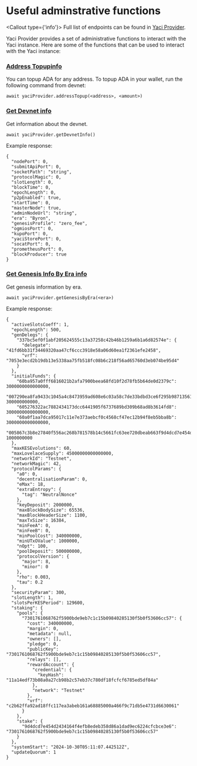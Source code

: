 # Useful adminstrative functions

<Callout type={'info'}>
Full list of endpoints can be found in [Yaci Provider](https://meshjs.dev/providers/yaci).
</Callout>

Yaci Provider provides a set of administrative functions to interact with the Yaci instance. Here are some of the functions that can be used to interact with the Yaci instance:

### [Address Topupinfo](https://meshjs.dev/providers/yaci#addressTopup)

You can topup ADA for any address. To topup ADA in your wallet, run the following command from devnet:

```
await yaciProvider.addressTopup(<address>, <amount>)
```

### [Get Devnet info](https://meshjs.dev/providers/yaci#getDevnetInfo)

Get information about the devnet.

```
await yaciProvider.getDevnetInfo()
```

Example response:

```
{
  "nodePort": 0,
  "submitApiPort": 0,
  "socketPath": "string",
  "protocolMagic": 0,
  "slotLength": 0,
  "blockTime": 0,
  "epochLength": 0,
  "p2pEnabled": true,
  "startTime": 0,
  "masterNode": true,
  "adminNodeUrl": "string",
  "era": "Byron",
  "genesisProfile": "zero_fee",
  "ogmiosPort": 0,
  "kupoPort": 0,
  "yaciStorePort": 0,
  "socatPort": 0,
  "prometheusPort": 0,
  "blockProducer": true
}
```

### [Get Genesis Info By Era info](https://meshjs.dev/providers/yaci#getGenesisByEra)

Get genesis information by era.

```
await yaciProvider.getGenesisByEra(<era>)
```

Example response:

```
{
  "activeSlotsCoeff": 1,
  "epochLength": 500,
  "genDelegs": {
    "337bc5ef0f1abf205624555c13a37258c42b46b1259a6b1a6d82574e": {
      "delegate": "41fd6bb31f34469320aa47cf6ccc3918e58a06d60ea1f2361efe2458",
      "vrf": "7053e3ecd2b19db13e5338aa75fb518fc08b6c218f56ad65760d3eb074be95d4"
    }
  },
  "initialFunds": {
    "60ba957a0fff6816021b2afa7900beea68fd10f2d78fb5b64de0d2379c": 3000000000000000,
    "007290ea8fa9433c1045a4c8473959ad608e6c03a58c7de33bdbd3ce6f295b987135610616f3c74e11c94d77b6ced5ccc93a7d719cfb135062": 300000000000,
    "605276322ac7882434173dcc6441905f6737689bd309b68ad8b3614fd8": 3000000000000000,
    "60a0f1aa7dca95017c11e7e373aebcf0c4568cf47ec12b94f8eb5bba8b": 3000000000000000,
    "005867c3b8e27840f556ac268b781578b14c5661fc63ee720dbeab663f9d4dcd7e454d2434164f4efb8edeb358d86a1dad9ec6224cfcbce3e6": 1000000000
  },
  "maxKESEvolutions": 60,
  "maxLovelaceSupply": 45000000000000000,
  "networkId": "Testnet",
  "networkMagic": 42,
  "protocolParams": {
    "a0": 0,
    "decentralisationParam": 0,
    "eMax": 18,
    "extraEntropy": {
      "tag": "NeutralNonce"
    },
    "keyDeposit": 2000000,
    "maxBlockBodySize": 65536,
    "maxBlockHeaderSize": 1100,
    "maxTxSize": 16384,
    "minFeeA": 0,
    "minFeeB": 0,
    "minPoolCost": 340000000,
    "minUTxOValue": 1000000,
    "nOpt": 100,
    "poolDeposit": 500000000,
    "protocolVersion": {
      "major": 8,
      "minor": 0
    },
    "rho": 0.003,
    "tau": 0.2
  },
  "securityParam": 300,
  "slotLength": 1,
  "slotsPerKESPeriod": 129600,
  "staking": {
    "pools": {
      "7301761068762f5900bde9eb7c1c15b09840285130f5b0f53606cc57": {
        "cost": 340000000,
        "margin": 0,
        "metadata": null,
        "owners": [],
        "pledge": 0,
        "publicKey": "7301761068762f5900bde9eb7c1c15b09840285130f5b0f53606cc57",
        "relays": [],
        "rewardAccount": {
          "credential": {
            "keyHash": "11a14edf73b08a0a27cb98b2c57eb37c780df18fcfcf6785ed5df84a"
          },
          "network": "Testnet"
        },
        "vrf": "c2b62ffa92ad18ffc117ea3abeb161a68885000a466f9c71db5e4731d6630061"
      }
    },
    "stake": {
      "9d4dcd7e454d2434164f4efb8edeb358d86a1dad9ec6224cfcbce3e6": "7301761068762f5900bde9eb7c1c15b09840285130f5b0f53606cc57"
    }
  },
  "systemStart": "2024-10-30T05:11:07.442512Z",
  "updateQuorum": 1
}
```
